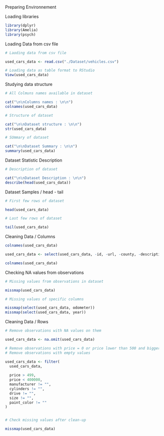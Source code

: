 Preparing Environnement

Loading libraries

```r

library(dplyr)
library(Amelia)
library(psych)

```

Loading Data from csv file

```r

# Laoding data from csv file

used_cars_data <- read.csv("./Dataset/vehicles.csv")

# Loading data as table format to RStudio
View(used_cars_data)

```

Studying data structure

```r

# All Colmuns names available in dataset

cat("\n\nColumns names : \n\n")
colnames(used_cars_data)

# Structure of dataset

cat("\n\nDataset structure : \n\n")
str(used_cars_data)

# SUmmary of dataset

cat("\n\nDataset Summary : \n\n")
summary(used_cars_data)

```

Dataset Statistic Description

```r

# Description of dataset

cat("\n\nDataset Description : \n\n")
describe(head(used_cars_data))

```

Dataset Samples / head - tail

```r

# First few rows of dataset

head(used_cars_data)

# Last few rows of dataset

tail(used_cars_data)

```

Cleaning Data / Columns

```r

colnames(used_cars_data)

used_cars_data <- select(used_cars_data, -id, -url, -county, -description, -image_url, -region_url, -VIN, -lat, -long)

colnames(used_cars_data)

```

Checking NA values from observations

```r

# Missing values from observations in dataset

missmap(used_cars_data)

# Missing values of specific columns

missmap(select(used_cars_data, odometer))
missmap(select(used_cars_data, year))

```

Cleaning Data / Rows

```r

# Remove observations with NA values on them

used_cars_data <- na.omit(used_cars_data)

# Remove observations with price = 0 or price lower than 500 and bigger than 400000
# Remove observations with empty values

used_cars_data <- filter(
  used_cars_data, 
  
  price > 499, 
  price < 400000, 
  manufacturer != "", 
  cylinders != "", 
  drive != "",
  size != "",
  paint_color != ""
)


# Check missing values after clean-up

missmap(used_cars_data)

```





